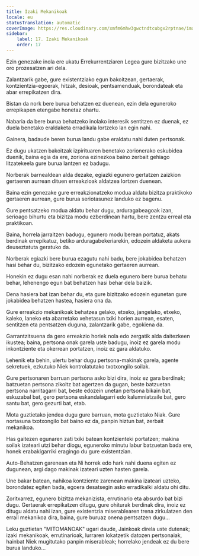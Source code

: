 ```yaml
---
title: Izaki Mekanikoak
locale: eu
statusTranslation: automatic
coverImage: https://res.cloudinary.com/xmfm6mhw3gwctndtcubgx2rptnae/image/upload/v1740468922/small_cover_tratado_de_psicologia_revolucionaria_a4c0dca4e0.webp
sidebar:
    label: 17. Izaki Mekanikoak
    order: 17
---
```

Ezin genezake inola ere ukatu Errekurrentziaren Legea gure bizitzako une oro prozesatzen ari dela.

Zalantzarik gabe, gure existentziako egun bakoitzean, gertaerak, kontzientzia-egoerak, hitzak, desioak, pentsamenduak, borondateak eta abar errepikatzen dira.

Bistan da nork bere burua behatzen ez duenean, ezin dela eguneroko errepikapen etengabe honetaz ohartu.

Nabaria da bere burua behatzeko inolako interesik sentitzen ez duenak, ez duela benetako eraldaketa erradikala lortzeko lan egin nahi.

Gainera, badaude beren burua landu gabe eraldatu nahi duten pertsonak.

Ez dugu ukatzen bakoitzak izpirituaren benetako zorionerako eskubidea duenik, baina egia da ere, zoriona ezinezkoa baino zerbait gehiago litzatekeela gure burua lantzen ez badugu.

Norberak barnealdean alda dezake, egiazki egunero gertatzen zaizkion gertaeren aurrean dituen erreakzioak aldatzea lortzen duenean.

Baina ezin genezake gure erreakzionatzeko modua aldatu bizitza praktikoko gertaeren aurrean, gure burua seriotasunez landuko ez bagenu.

Gure pentsatzeko modua aldatu behar dugu, arduragabeagoak izan, serioago bihurtu eta bizitza modu ezberdinean hartu, bere zentzu erreal eta praktikoan.

Baina, horrela jarraitzen badugu, egunero modu berean portatuz, akats berdinak errepikatuz, betiko arduragabekeriarekin, edozein aldaketa aukera deuseztatuta geratuko da.

Norberak egiazki bere burua ezagutu nahi badu, bere jokabidea behatzen hasi behar du, bizitzako edozein egunetako gertaeren aurrean.

Honekin ez dugu esan nahi norberak ez duela egunero bere burua behatu behar, lehenengo egun bat behatzen hasi behar dela baizik.

Dena hasiera bat izan behar du, eta gure bizitzako edozein egunetan gure jokabidea behatzen hastea, hasiera ona da.

Gure erreakzio mekanikoak behatzea gelako, etxeko, jangelako, etxeko, kaleko, laneko eta abarretako xehetasun txiki horien aurrean, esaten, sentitzen eta pentsatzen duguna, zalantzarik gabe, egokiena da.

Garrantzitsuena da gero erreakzio horiek nola edo zergatik alda daitezkeen ikustea; baina, pertsona onak garela uste badugu, inoiz ez garela modu inkontziente eta okerrean portatzen, inoiz ez gara aldatuko.

Lehenik eta behin, ulertu behar dugu pertsona-makinak garela, agente sekretuek, ezkutuko Niek kontrolatutako txotxongilo soilak.

Gure pertsonaren barruan pertsona asko bizi dira, inoiz ez gara berdinak; batzuetan pertsona zikoitz bat agertzen da gugan, beste batzuetan pertsona narritagarri bat, beste edozein unetan pertsona bikain bat, eskuzabal bat, gero pertsona eskandalagarri edo kalumniatzaile bat, gero santu bat, gero gezurti bat, etab.

Mota guztietako jendea dugu gure barruan, mota guztietako Niak. Gure nortasuna txotxongilo bat baino ez da, panpin hiztun bat, zerbait mekanikoa.

Has gaitezen egunaren zati txiki batean kontzienteki portatzen; makina soilak izateari utzi behar diogu, eguneroko minutu labur batzuetan bada ere, honek erabakigarriki eragingo du gure existentzian.

Auto-Behatzen garenean eta Ni horrek edo hark nahi duena egiten ez dugunean, argi dago makinak izateari uzten hasten garela.

Une bakar batean, nahikoa kontziente zarenean makina izateari uzteko, borondatez egiten bada, egoera desatsegin asko erradikalki aldatu ohi ditu.

Zoritxarrez, egunero bizitza mekanizista, errutinario eta absurdo bat bizi dugu. Gertaerak errepikatzen ditugu, gure ohiturak berdinak dira, inoiz ez ditugu aldatu nahi izan, gure existentzia miserablearen trena zirkulatzen den errail mekanikoa dira, baina, gure buruaz onena pentsatzen dugu...

Leku guztietan "MITOMANOAK" ugari daude, Jainkoak direla uste dutenak; izaki mekanikoak, errutinarioak, lurraren lokatzetik datozen pertsonaiak, hainbat Niek mugitutako panpin miserableak; horrelako jendeak ez du bere burua landuko...

